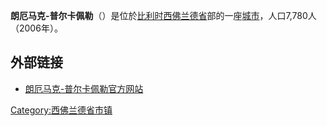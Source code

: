 {{Unreferenced|time=2018-08-17T14:00:55+00:00}}
'''朗厄马克-普尔卡佩勒'''（{{lang-nl|Langemark-Poelkapelle}}）是位於[[比利时|比利时]][[西佛兰德省|西佛兰德省]]部的一座[[城市|城市]]，人口7,780人（2006年）。

== 外部链接 ==
* [http://www.langemark-poelkapelle.be/ 朗厄马克-普尔卡佩勒官方网站] {{Wayback|url=http://www.langemark-poelkapelle.be/ |date=20210125102343 }}

{{西佛兰德省市区}}

{{DEFAULTSORT:Langemark-Poelkapelle}}
{{Belgium-geo-stub}}

[[Category:西佛兰德省市镇|Category:西佛兰德省市镇]]